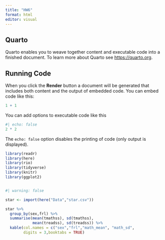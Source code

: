 ```yaml
---
title: "HW6"
format: html
editor: visual
---
```


## Quarto

Quarto enables you to weave together content and executable code into a finished document. To learn more about Quarto see <https://quarto.org>.

## Running Code

When you click the **Render** button a document will be generated that includes both content and the output of embedded code. You can embed code like this:

```r
1 + 1
```

You can add options to executable code like this

```r
#| echo: false
2 * 2
```

The `echo: false` option disables the printing of code (only output is displayed).

```r

library(readr)
library(here) 
library(rio) 
library(tidyverse)
library(knitr) 
library(ggplot2)


#| warning: false  

star <- import(here("Data","star.csv"))  

star %>%   
  group_by(sex,frl) %>%  
  summarise(mean(tmathss), sd(tmathss),   
            mean(treadss), sd(treadss)) %>%  
  kable(col.names = c("sex","frl","math_mean", "math_sd",                       "rdg_mean", "rdg_sd"), 
        digits = 3,booktabs = TRUE) 
```

